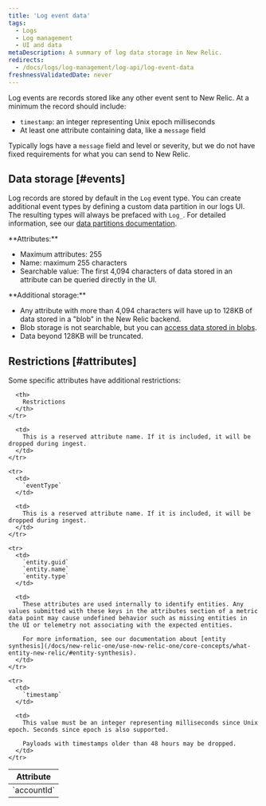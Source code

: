 ```yaml
---
title: 'Log event data'
tags:
  - Logs
  - Log management
  - UI and data
metaDescription: A summary of log data storage in New Relic.
redirects:
  - /docs/logs/log-management/log-api/log-event-data
freshnessValidatedDate: never
---
```


Log events are records stored like any other event sent to New Relic. At a minimum the record should include:

* `timestamp`: an integer representing Unix epoch milliseconds
* At least one attribute containing data, like a `message` field

Typically logs have a `message` field and level or severity, but we do not have fixed requirements for what you can send to New Relic.

## Data storage [#events]

Log records are stored by default in the `Log` event type. You can create additional event types by defining a custom data partition in our logs UI. The resulting types will always be prefaced with `Log_`. For detailed information, see our [data partitions documentation](/docs/logs/ui-data/data-partitions/).

<DNT>
  **Attributes:**
</DNT>

* Maximum attributes: 255
* Name: maximum 255 characters
* Searchable value: The first 4,094 characters of data stored in an attribute can be queried directly in the UI.

<DNT>
  **Additional storage:**
</DNT>

* Any attribute with more than 4,094 characters will have up to 128KB of data stored in a "blob" in the New Relic backend.
* Blob storage is not searchable, but you can [access data stored in blobs](/docs/logs/ui-data/long-logs-blobs).
* Data beyond 128KB will be truncated.

## Restrictions [#attributes]

Some specific attributes have additional restrictions:

<table>
  <thead>
    <tr>
      <th style={{ width: "150px" }}>
        Attribute
      </th>

      <th>
        Restrictions
      </th>
    </tr>
  </thead>

  <tbody>
    <tr>
      <td>
        `accountId`
      </td>

      <td>
        This is a reserved attribute name. If it is included, it will be dropped during ingest.
      </td>
    </tr>

    <tr>
      <td>
        `eventType`
      </td>

      <td>
        This is a reserved attribute name. If it is included, it will be dropped during ingest.
      </td>
    </tr>

    <tr>
      <td>
        `entity.guid`
        `entity.name`
        `entity.type`
      </td>

      <td>
        These attributes are used internally to identify entities. Any values submitted with these keys in the attributes section of a metric data point may cause undefined behavior such as missing entities in the UI or telemetry not associating with the expected entities.

        For more information, see our documentation about [entity synthesis](/docs/new-relic-one/use-new-relic-one/core-concepts/what-entity-new-relic/#entity-synthesis).
      </td>
    </tr>

    <tr>
      <td>
        `timestamp`
      </td>

      <td>
        This value must be an integer representing milliseconds since Unix epoch. Seconds since epoch is also supported.

        Payloads with timestamps older than 48 hours may be dropped.
      </td>
    </tr>
  </tbody>
</table>

